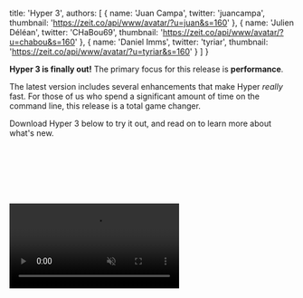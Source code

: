 
  title: 'Hyper 3',
  authors: [
    {
      name: 'Juan Campa',
      twitter: 'juancampa',
      thumbnail: 'https://zeit.co/api/www/avatar/?u=juan&s=160'
    },
    {
      name: 'Julien Déléan',
      twitter: 'CHaBou69',
      thumbnail: 'https://zeit.co/api/www/avatar/?u=chabou&s=160'
    },
    {
      name: 'Daniel Imms',
      twitter: 'tyriar',
      thumbnail: 'https://zeit.co/api/www/avatar/?u=tyriar&s=160'
    }
  ]
}


**Hyper 3 is finally out!** The primary focus for this release is **performance**.

The latest version includes several enhancements that make Hyper _really_ fast.
For those of us who spend a significant amount of
time on the command line, this release is a total game changer.

Download Hyper 3 below to try it out, and read on to learn more about
what's new.

<br/>
<br/>

<div>
  <DownloadButton />
  <style jsx>
    {`
      div {
        display: flex;
        justify-content: center;
      }
    `}
  </style>
</div>
<br/>
<br/>

<br/>
<br/>
<video
    id="vid"
    src="/blog/comparison.mp4"
    className="oversize"
    autoPlay
    loop
    muted
    />
 <br/>
<br/>
<br/>

## Getting There

Looking back on this release, a pleasant surprise has been
how little time it took from _"let's make this thing faster"_ to _"Holy shell! That's fast!"_

Below, we visit some of the important changes that were shipped as part of this release:

<br />

### WebGL Renderer

The renderer is the piece of code that draws actual pixels on the screen based on the state of the terminal.
The original Hyper renderer was based on the DOM. While that was a flexible approach thanks to CSS, it was also very slow.

Hyper 2 improved upon this by switching from `hterm` to `xterm.js` and using its
canvas-based renderer. While that made Hyper 2 faster, for Hyper 3 we knew it was
possible to deliver even faster performance by completely rewriting the renderer with
[WebGL](https://developer.mozilla.org/en-US/docs/Web/API/WebGL_API).
By fortunate coincidence, as we were still figuring things out,
[Daniel Imms](https://github.com/tyriar) (from `xterm.js` and `VSCode` fame), [just returned from a "vacation"](https://twitter.com/Tyriar/status/1064932797016489984)
where he happened to be write a shiny new WebGL renderer.

Isn't the open source community just amazing? We immediately merged Daniel's branch onto a test fork, and well,
it ran circles around Hyper 2. Thanks [Daniel](https://twitter.com/Tyriar)!

We are aware of a few minor limitations with using this renderer (e.g selection is always black-and-white,
and you can't have more than 16 terminals visible simultaneously) but the performance
benefits outweigh them. The new renderer is still work-in-progress, so you can expect further improvements in the near future.

<br />

### IPC Batching

We also discovered that commands that were very verbose would cause Hyper to
temporarily choke for a few seconds. For example, running `find ~` would cause Hyper to:

- Run painfully slow for ~5 seconds (at ~1 frame-per-second)
- Suddenly get faster (at ~15 frames-per-second) and finish printing everything in ~10 seconds.

Digging within the CPU profile, we noticed that the "renderer" process was
spending most of its time handling an overwhelming amount of messages coming
in from the main process.

<Image width={5469 / 3} height={1297 / 3} src="/blog/hyper2.png" caption="Hyper 2"/>
<Image width={5469 / 3} height={1297 / 3} src="/blog/hyper3.png" caption="Hyper 3"/>
<Caption>
  It is easy to see the difference between Hyper v2 and v3.
  <br/>
  The pink segments represent the time spent in processing IPC, instead of parsing
  or rendering.
</Caption>

Electron uses a multi-process architecture where each window runs on its own separate
"renderer" process. Additionally, there's one Node.js-based "main" process that
communicates directly with the underlying OS. In order for terminal data to be rendered by Hyper, it must
be passed from the main process to the renderer process using IPC (Inter-Process
Communication).

**Node's IPC, unfortunately, comes with a non-trivial amount of overhead.**
Messages are sent back and forth as **JSON strings**, which must be encoded on
one side and decoded on the other. Also, receiving data through IPC is
an async operation, and thus queued in V8's event loop. Yielding back to the
event loop each time after processing small messages makes matters further worse.
This repeated IPC caused thrashing when processing bursts of text (like running
`cat` on a large file).

To mitigate this problem, we came up with a simple solution: **batch data into larger chunks
before sending them to the renderer process**. IPC batching reduces the number of
messages for verbose commands significantly and allows the renderer to focus on,
well, rendering.

One important consideration was to **batch as much data as possible to reduce the IPC
overhead, but not so much that we introduce perceivable latency**.
With this approach, the renderer process now spends most of its time doing
terminal emulation and rendering instead of processing IPC messages.
The outcome is a much smoother, and faster terminal.

On a similar vein, we are also testing a new approach to [decide how much data
is parsed](https://github.com/zeit/xterm.js/pull/4/files) before yielding to the
renderer. The idea is to prevent skipped frames for a more responsive terminal.

<br />

### Electron V3

Hyper 3 bumps the underlying Electron from V1 to V3. We also
tested V4, but a [regression in the Canvas
API](https://bugs.chromium.org/p/chromium/issues/detail?id=683994#c35) forced us
to stay on V3. The upgrade brings in newer versions of V8 and Node.js, and
their corresponding bug fixes.

<br />

### Faster Startup Time

Hyper 3 improves startup time by creating the first _pseudoterminal (pty)_ as
soon as possible. A pty is a facility provided by operating systems to allow programs such as
Hyper to emulate terminals.

In previous versions, Hyper would wait for the Chromium window to open, send an "I'm ready" message,
and _only then_ create the pty. Those two activities take a substantial amount of time,
but could be done in parallel.

Hyper 3 starts initializing both at the same time. By the time the window says "I'm ready", the pty
is already warmed-up and ready to be consumed. This gives Hyper 3 a decent boost in launch time
(about 150ms on Linux, potentially better on other platforms).

<br />

### Emoji Support

If you're on MacOS, you can now press `Command + Control + Space` to get an
emoji popup and [jazz up those commit messages](https://gitmoji.carloscuesta.me/).

<Image
  src="/blog/supports-emoji.png"
  width={1062 / 2}
  height={950 / 2}
  caption="With the new emoji support, introducing emoji within Git commits (or elsewhere) is easier than ever."
  />
<br/>

### More Themes on Hyper Store

Since Hyper 2, we have added many new themes into the [Hyper Store](https://hyper.is/themes?newest).
This means it's now even easier to customise your Hyper experience to your personality.

We have a detailed contribution page that explains how you can go about
[enlisting your extension](https://github.com/zeit/hyper-site/wiki/Submitting-a-new-plugin-or-theme-to-Hyper-Store).
We encourage all contribution and look forward to adding more themes and plugins from the community!

<Image
  width={1800 / 2}
  height={1360 / 2}
  src="/blog/themes.png"
  caption="Hyper supports themes, allowing you to customise your development experience."
/>

## The Road Ahead

Terminals have existed since the 60s, and have been a powerful tool in our workflows.
Their flexibility guarantees that they will remain relevant for years to
come. [We're in for the long haul](https://twitter.com/rauchg/status/1074381303506587650).

Hyper is a new kind of terminal, built on top of web technology, with a focus on
extensibility. This opens new possibilities that can make the CLI experience
[more productive](https://github.com/chabou/hyper-pane) (and [fun](https://github.com/Aaronius/hyper-cat))!

We're excited to keep improving Hyper, both in terms of performance and
capabilities — there's a lot to do. Hyper is completely open source, and we welcome your
[involvement and contribution](https://github.com/zeit/hyper).

<br />

## Acknowledgments

We're genuinely thankful to the open source community. We're not saying this only because
we are building on top of an incredible set of open source libraries, but also because we find
the helpful ethos of the community very touching.

As soon as the [`xterm.js`](https://github.com/xtermjs/xterm.js/) team heard we
were working on performance, they jumped right in and helped us with
feedback and several initiatives they had on their side. We would like to extend
huge thanks to [Daniel Imms](https://github.com/tyriar),
[@Jerch](https://github.com/jerch) and
[Benjamin Staneck](https://github.com/stanzilla) for their contribution and feedback.

<br/>
<br/>
